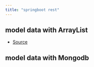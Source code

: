 ```yaml
---
title: "springboot rest"
---
```


## model data with ArrayList

- [Source](https://github.com/rarmero/labscifolavioleta/tree/main/src/springbootRestApi){.external} 

## model data with Mongodb